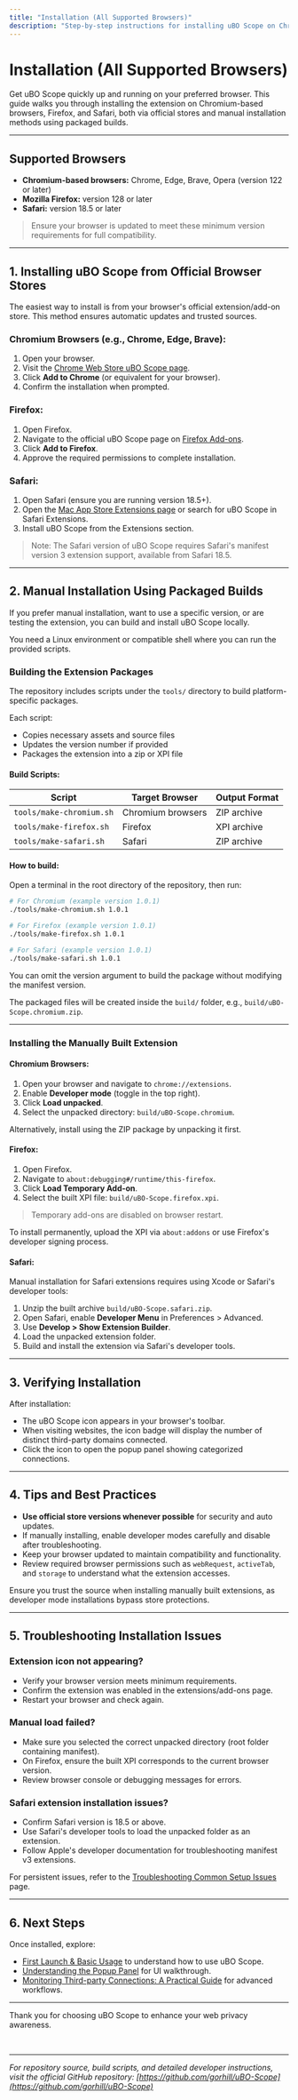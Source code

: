 ```yaml
---
title: "Installation (All Supported Browsers)"
description: "Step-by-step instructions for installing uBO Scope on Chromium, Firefox, and Safari. This page provides direct links and manual methods, ensuring you get the extension running reliably, whether from the official stores or via packaged builds."
---
```


# Installation (All Supported Browsers)

Get uBO Scope quickly up and running on your preferred browser. This guide walks you through installing the extension on Chromium-based browsers, Firefox, and Safari, both via official stores and manual installation methods using packaged builds.

---

## Supported Browsers

- **Chromium-based browsers:** Chrome, Edge, Brave, Opera (version 122 or later)
- **Mozilla Firefox:** version 128 or later
- **Safari:** version 18.5 or later

> Ensure your browser is updated to meet these minimum version requirements for full compatibility.

---

## 1. Installing uBO Scope from Official Browser Stores

The easiest way to install is from your browser's official extension/add-on store. This method ensures automatic updates and trusted sources.

### Chromium Browsers (e.g., Chrome, Edge, Brave):

1. Open your browser.
2. Visit the [Chrome Web Store uBO Scope page](https://chromewebstore.google.com/detail/ubo-scope/bbdpgcaljkaaigfcomhidmneffjjjfgp).
3. Click **Add to Chrome** (or equivalent for your browser).
4. Confirm the installation when prompted.

### Firefox:

1. Open Firefox.
2. Navigate to the official uBO Scope page on [Firefox Add-ons](https://addons.mozilla.org/firefox/addon/ubo-scope/).
3. Click **Add to Firefox**.
4. Approve the required permissions to complete installation.

### Safari:

1. Open Safari (ensure you are running version 18.5+).
2. Open the [Mac App Store Extensions page](https://apps.apple.com/us/app/ubo-scope/idXXXXX) or search for uBO Scope in Safari Extensions.
3. Install uBO Scope from the Extensions section.

> Note: The Safari version of uBO Scope requires Safari's manifest version 3 extension support, available from Safari 18.5.

---

## 2. Manual Installation Using Packaged Builds

If you prefer manual installation, want to use a specific version, or are testing the extension, you can build and install uBO Scope locally.

You need a Linux environment or compatible shell where you can run the provided scripts.

### Building the Extension Packages

The repository includes scripts under the `tools/` directory to build platform-specific packages.

Each script:

- Copies necessary assets and source files
- Updates the version number if provided
- Packages the extension into a zip or XPI file

#### Build Scripts:

| Script | Target Browser | Output Format |
| --- | --- | --- |
| `tools/make-chromium.sh` | Chromium browsers | ZIP archive
| `tools/make-firefox.sh` | Firefox | XPI archive
| `tools/make-safari.sh` | Safari | ZIP archive

#### How to build:

Open a terminal in the root directory of the repository, then run:

```bash
# For Chromium (example version 1.0.1)
./tools/make-chromium.sh 1.0.1

# For Firefox (example version 1.0.1)
./tools/make-firefox.sh 1.0.1

# For Safari (example version 1.0.1)
./tools/make-safari.sh 1.0.1
```

You can omit the version argument to build the package without modifying the manifest version.

The packaged files will be created inside the `build/` folder, e.g., `build/uBO-Scope.chromium.zip`.

---

### Installing the Manually Built Extension

#### Chromium Browsers:
1. Open your browser and navigate to `chrome://extensions`.
2. Enable **Developer mode** (toggle in the top right).
3. Click **Load unpacked**.
4. Select the unpacked directory: `build/uBO-Scope.chromium`.

Alternatively, install using the ZIP package by unpacking it first.

#### Firefox:
1. Open Firefox.
2. Navigate to `about:debugging#/runtime/this-firefox`.
3. Click **Load Temporary Add-on**.
4. Select the built XPI file: `build/uBO-Scope.firefox.xpi`.

> Temporary add-ons are disabled on browser restart.

To install permanently, upload the XPI via `about:addons` or use Firefox's developer signing process.

#### Safari:

Manual installation for Safari extensions requires using Xcode or Safari's developer tools:

1. Unzip the built archive `build/uBO-Scope.safari.zip`.
2. Open Safari, enable **Developer Menu** in Preferences > Advanced.
3. Use **Develop > Show Extension Builder**.
4. Load the unpacked extension folder.
5. Build and install the extension via Safari's developer tools.

---

## 3. Verifying Installation

After installation:

- The uBO Scope icon appears in your browser's toolbar.
- When visiting websites, the icon badge will display the number of distinct third-party domains connected.
- Click the icon to open the popup panel showing categorized connections.

---

## 4. Tips and Best Practices

- **Use official store versions whenever possible** for security and auto updates.
- If manually installing, enable developer modes carefully and disable after troubleshooting.
- Keep your browser updated to maintain compatibility and functionality.
- Review required browser permissions such as `webRequest`, `activeTab`, and `storage` to understand what the extension accesses.

<Warning>
Ensure you trust the source when installing manually built extensions, as developer mode installations bypass store protections.
</Warning>

---

## 5. Troubleshooting Installation Issues

### Extension icon not appearing?

- Verify your browser version meets minimum requirements.
- Confirm the extension was enabled in the extensions/add-ons page.
- Restart your browser and check again.

### Manual load failed?

- Make sure you selected the correct unpacked directory (root folder containing manifest).
- On Firefox, ensure the built XPI corresponds to the current browser version.
- Review browser console or debugging messages for errors.

### Safari extension installation issues?

- Confirm Safari version is 18.5 or above.
- Use Safari's developer tools to load the unpacked folder as an extension.
- Follow Apple's developer documentation for troubleshooting manifest v3 extensions.

For persistent issues, refer to the [Troubleshooting Common Setup Issues](getting-started/validation-troubleshooting/troubleshooting-common-issues) page.

---

## 6. Next Steps

Once installed, explore:

- [First Launch & Basic Usage](/getting-started/quick-setup/first-launch-usage) to understand how to use uBO Scope.
- [Understanding the Popup Panel](/guides/core-workflows/understanding-the-popup) for UI walkthrough.
- [Monitoring Third-party Connections: A Practical Guide](/guides/core-workflows/monitoring-connections) for advanced workflows.

---

Thank you for choosing uBO Scope to enhance your web privacy awareness.

<br />

---

*For repository source, build scripts, and detailed developer instructions, visit the official GitHub repository: [https://github.com/gorhill/uBO-Scope](https://github.com/gorhill/uBO-Scope)*
